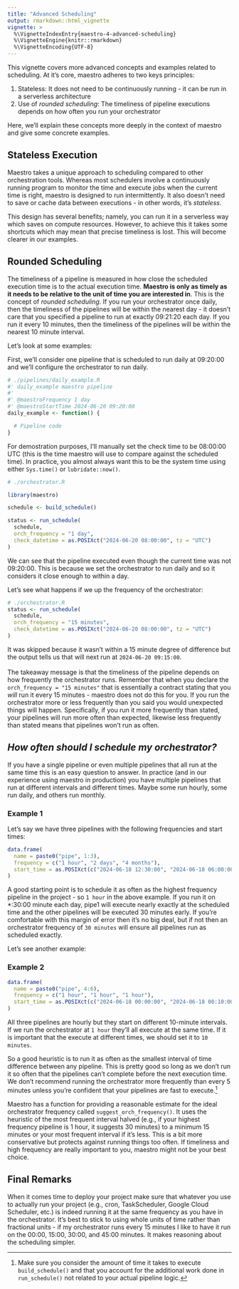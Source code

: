 ```yaml
---
title: "Advanced Scheduling"
output: rmarkdown::html_vignette
vignette: >
  %\VignetteIndexEntry{maestro-4-advanced-scheduling}
  %\VignetteEngine{knitr::rmarkdown}
  %\VignetteEncoding{UTF-8}
---
```


This vignette covers more advanced concepts and examples related to scheduling. At it's core, maestro adheres to two keys principles:

1.  Stateless: It does not need to be continuously running - it can be run in a serverless architecture
2.  Use of *rounded scheduling*: The timeliness of pipeline executions depends on how often you run your orchestrator

Here, we'll explain these concepts more deeply in the context of maestro and give some concrete examples.

## Stateless Execution

Maestro takes a unique approach to scheduling compared to other orchestration tools. Whereas most schedulers involve a continuously running program to monitor the time and execute jobs when the current time is right, maestro is designed to run intermittently. It also doesn't need to save or cache data between executions - in other words, it's *stateless*.

This design has several benefits; namely, you can run it in a serverless way which saves on compute resources. However, to achieve this it takes some shortcuts which may mean that precise timeliness is lost. This will become clearer in our examples.

## Rounded Scheduling

The timeliness of a pipeline is measured in how close the scheduled execution time is to the actual execution time. **Maestro is only as timely as it needs to be relative to the unit of time you are interested in**. This is the concept of *rounded scheduling*. If you run your orchestrator once daily, then the timeliness of the pipelines will be within the nearest day - it doesn't care that you specified a pipeline to run at exactly 09:21:20 each day. If you run it every 10 minutes, then the timeliness of the pipelines will be within the nearest 10 minute interval.

Let's look at some examples:

First, we'll consider one pipeline that is scheduled to run daily at 09:20:00 and we'll configure the orchestrator to run daily.

```r
# ./pipelines/daily_example.R
#' daily_example maestro pipeline
#'
#' @maestroFrequency 1 day
#' @maestroStartTime 2024-06-20 09:20:00
daily_example <- function() {

  # Pipeline code
}
```

For demostration purposes, I'll manually set the check time to be 08:00:00 UTC (this is the time maestro will use to compare against the scheduled time). In practice, you almost always want this to be the system time using either `Sys.time()` or `lubridate::now()`.

```r
# ./orchestrator.R

library(maestro)

schedule <- build_schedule()

status <- run_schedule(
  schedule,
  orch_frequency = "1 day",
  check_datetime = as.POSIXct("2024-06-20 08:00:00", tz = "UTC")
)
```

We can see that the pipeline executed even though the current time was not 09:20:00. This is because we set the orchestrator to run daily and so it considers it close enough to within a day.

Let's see what happens if we up the frequency of the orchestrator:

```r
# ./orchestrator.R
status <- run_schedule(
  schedule,
  orch_frequency = "15 minutes",
  check_datetime = as.POSIXct("2024-06-20 08:00:00", tz = "UTC")
)
```

It was skipped because it wasn't within a 15 minute degree of difference but the output tells us that will next run at `2024-06-20 09:15:00`.\
\
The takeaway message is that the timeliness of the pipeline depends on how frequently the orchestrator runs. Remember that when you declare the `orch_frequency = "15 minutes"` that is essentially a contract stating that you *will* run it every 15 minutes - maestro does not do this for you. If you run the orchestrator more or less frequently than you said you would unexpected things will happen. Specifically, if you run it more frequently than stated, your pipelines will run more often than expected, likewise less frequently than stated means that pipelines won't run as often.

## *How often should I schedule my orchestrator?*

If you have a single pipeline or even multiple pipelines that all run at the same time this is an easy question to answer. In practice (and in our experience using maestro in production) you have multiple pipelines that run at different intervals and different times. Maybe some run hourly, some run daily, and others run monthly.

### Example 1

Let's say we have three pipelines with the following frequencies and start times:

```r
data.frame(
  name = paste0("pipe", 1:3),
  frequency = c("1 hour", "2 days", "4 months"),
  start_time = as.POSIXct(c("2024-06-18 12:30:00", "2024-06-18 06:00:00", "2024-06-20 00:00:00"))
)
```

A good starting point is to schedule it as often as the highest frequency pipeline in the project - so `1 hour` in the above example. If you run it on \*:30:00 minute each day, pipe1 will execute nearly exactly at the scheduled time and the other pipelines will be executed 30 minutes early. If you're comfortable with this margin of error then it's no big deal, but if not then an orchestrator frequency of `30 minutes` will ensure all pipelines run as scheduled exactly.

Let's see another example:

### Example 2

```r
data.frame(
  name = paste0("pipe", 4:6),
  frequency = c("1 hour", "1 hour", "1 hour"),
  start_time = as.POSIXct(c("2024-06-18 00:00:00", "2024-06-18 00:10:00", "2024-06-18 00:20:00"))
)
```

All three pipelines are hourly but they start on different 10-minute intervals. If we run the orchestrator at `1 hour` they'll all execute at the same time. If it is important that the execute at different times, we should set it to `10 minutes`.

So a good heuristic is to run it as often as the smallest interval of time difference between any pipeline. This is pretty good so long as we don't run it so often that the pipelines can't complete before the next execution time. We don't recommend running the orchestrator more frequently than every 5 minutes unless you're confident that your pipelines are fast to execute.[^1]

[^1]: Make sure you consider the amount of time it takes to execute `build_schedule()` and that you account for the additional work done in `run_schedule()` not related to your actual pipeline logic.

Maestro has a function for providing a reasonable estimate for the ideal orchestrator frequency called `suggest_orch_frequency()`. It uses the heuristic of the most frequent interval halved (e.g., if your highest frequency pipeline is 1 hour, it suggests 30 minutes) to a minimum 15 minutes or your most frequent interval if it's less. This is a bit more conservative but protects against running things too often. If timeliness and high frequency are really important to you, maestro might not be your best choice.

## Final Remarks

When it comes time to deploy your project make sure that whatever you use to actually run your project (e.g., cron, TaskScheduler, Google Cloud Scheduler, etc.) is indeed running it at the same frequency as you have in the orchestrator. It's best to stick to using whole units of time rather than fractional units - if my orchestrator runs every 15 minutes I like to have it run on the 00:00, 15:00, 30:00, and 45:00 minutes. It makes reasoning about the scheduling simpler.
